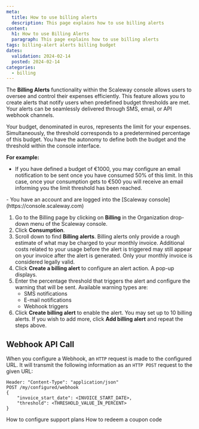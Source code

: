 ```yaml
---
meta:
  title: How to use billing alerts
  description: This page explains how to use billing alerts
content:
  h1: How to use Billing Alerts
  paragraph: This page explains how to use billing alerts
tags: billing-alert alerts billing budget 
dates:
  validation: 2024-02-14
  posted: 2024-02-14
categories:
  - billing
---
```


The **Billing Alerts** functionality within the Scaleway console allows users to oversee and control their expenses efficiently. This feature allows you to create alerts that notify users when predefined budget thresholds are met. Your alerts can be seamlessly delivered through SMS, email, or API webhook channels.

Your budget, denominated in euros, represents the limit for your expenses. Simultaneously, the threshold corresponds to a predetermined percentage of this budget. You have the autonomy to define both the budget and the threshold within the console interface.

**For example:**

  - If you have defined a budget of €1000, you may configure an email notification to be sent once you have consumed 50% of this limit. In this case, once your consumption gets to €500 you will receive an email informing you the limit threshold has been reached.

<Macro id="iam-requirements" />
 
<Message type="requirement">
  - You have an account and are logged into the [Scaleway console](https://console.scaleway.com)
</Message>


1. Go to the Billing page by clicking on **Billing** in the Organization drop-down menu of the Scaleway console.
2. Click **Consumption**.
3. Scroll down to find **Billing alerts**.
    <Message type="important">
      Billing alerts only provide a rough estimate of what may be charged to your monthly invoice. Additional costs related to your usage before the alert is triggered may still appear on your invoice after the alert is generated. Only your monthly invoice is considered legally valid.
    </Message>
4. Click **Create a billing alert** to configure an alert action. A pop-up displays.
5. Enter the percentage threshold that triggers the alert and configure the warning that will be sent.
    Available warning types are: 
    * SMS notifications
    * E-mail notifications
    * Webhook triggers
6. Click **Create billing alert** to enable the alert.
    You may set up to 10 billing alerts. If you wish to add more, click **Add billing alert** and repeat the steps above.

## Webhook API Call

When you configure a Webhook, an `HTTP` request is made to the configured URL. It will transmit the following information as an `HTTP POST` request to the given URL:

```
Header: "Content-Type": "application/json"
POST /my/configured/webhook
{
    "invoice_start_date": <INVOICE_START_DATE>,
    "threshold": <THRESHOLD_VALUE_IN_PERCENT>
}
```


<Navigation title="See Also">
  <PreviousButton to="/console/account/how-to/configure-support-plans">How to configure support plans</PreviousButton>
  <NextButton to="/console/account/how-to/redeem-coupon-code/">How to redeem a coupon code</NextButton>
</Navigation>
